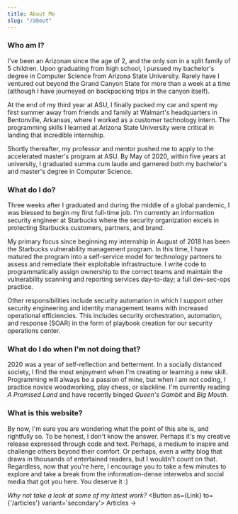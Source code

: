 ```yaml
---
title: About Me
slug: "/about"
---
```



### Who am I?

I've been an Arizonan since the age of 2, and the only son in a split family of 5 children. Upon graduating from high school, I pursued my bachelor's degree in Computer Science from Arizona State University. Rarely have I ventured out beyond the Grand Canyon State for more than a week at a time (although I have journeyed on backpacking trips in the canyon itself).

At the end of my third year at ASU, I finally packed my car and spent my first summer away from friends and family at Walmart's headquarters in Bentonville, Arkansas, where I worked as a customer technology intern. The programming skills I learned at Arizona State University were critical in landing that incredible internship.

Shortly thereafter, my professor and mentor pushed me to apply to the accelerated master's program at ASU. By May of 2020, within five years at university, I graduated summa cum laude and garnered both my bachelor's and master's degree in Computer Science.

### What do I do?
Three weeks after I graduated and during the middle of a global pandemic, I was blessed to begin my first full-time job. I'm currently an information security engineer at Starbucks where the security organization excels in protecting Starbucks customers, partners, and brand.

My primary focus since beginning my internship in August of 2018 has been the Starbucks vulnerability management program. In this time, I have matured the program into a self-service model for technology partners to assess and remediate their exploitable infrastructure. I write code to programmatically assign ownership to the correct teams and maintain the vulnerability scanning and reporting services day-to-day; a full dev-sec-ops practice.

Other responsibilities include security automation in which I support other security engineering and identity management teams with increased operational efficiencies. This includes security orchestration, automation, and response (SOAR) in the form of playbook creation for our security operations center.

### What do I do when I'm not doing that?
2020 was a year of self-reflection and betterment. In a socially distanced society, I find the most enjoyment when I'm creating or learning a new skill. Programming will always be a passion of mine, but when I am not coding, I practice novice woodworking, play chess, or slackline. I'm currently reading _A Promised Land_ and have recently binged _Queen's Gambit_ and _Big Mouth_.

### What is this website?
By now, I'm sure you are wondering what the point of this site is, and rightfully so. To be honest, I don't know the answer. Perhaps it's my creative release expressed through code and text. Perhaps, a medium to inspire and challenge others beyond their comfort. Or perhaps, even a witty blog that draws in thousands of entertained readers, but I wouldn't count on that. Regardless, now that you're here, I encourage you to take a few minutes to explore and take a break from the information-dense interwebs and social media that got you here. You deserve it :)

_Why not take a look at some of my latest work?_
<Button as={Link} to={'/articles'} variant='secondary'>
  Articles →
</Button>
